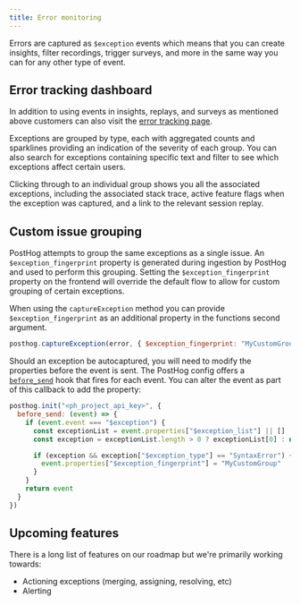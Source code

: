 ```yaml
---
title: Error monitoring
---
```


Errors are captured as `$exception` events which means that you can create insights, filter recordings, trigger surveys, and more in the same way you can for any other type of event.

## Error tracking dashboard

In addition to using events in insights, replays, and surveys as mentioned above customers can also visit the [error tracking page](https://us.posthog.com/error_tracking).

Exceptions are grouped by type, each with aggregated counts and sparklines providing an indication of the severity of each group. You can also search for exceptions containing specific text and filter to see which exceptions affect certain users.

<ProductScreenshot
    imageLight="https://res.cloudinary.com/dmukukwp6/image/upload/Clean_Shot_2025_01_20_at_10_15_21_2x_f4848a78c6.png"
    imageDark="https://res.cloudinary.com/dmukukwp6/image/upload/Clean_Shot_2025_01_20_at_10_15_46_2x_f1f5e7f31b.png"
    alt="Error tracking overview"
    classes="rounded"
/>

Clicking through to an individual group shows you all the associated exceptions, including the associated stack trace, active feature flags when the exception was captured, and a link to the relevant session replay.

<ProductScreenshot
    imageLight="https://res.cloudinary.com/dmukukwp6/image/upload/Clean_Shot_2025_01_20_at_10_19_44_2x_0d99749100.png"
    imageDark="https://res.cloudinary.com/dmukukwp6/image/upload/Clean_Shot_2025_01_20_at_10_19_29_2x_4c508f3506.png"
    alt="Error tracking details"
    classes="rounded"
/>

## Custom issue grouping

PostHog attempts to group the same exceptions as a single issue. An `$exception_fingerprint` property is generated during ingestion by PostHog and used to perform this grouping. Setting the `$exception_fingerprint` property on the frontend will override the default flow to allow for custom grouping of certain exceptions.

When using the `captureException` method you can provide `$exception_fingerprint` as an additional property in the functions second argument.

```js
posthog.captureException(error, { $exception_fingerprint: "MyCustomGroup" })
```

Should an exception be autocaptured, you will need to modify the properties before the event is sent. The PostHog config offers a [`before_send`](/docs/libraries/js#amending-events-before-they-are-captured) hook that fires for each event. You can alter the event as part of this callback to add the property:

```javascript
posthog.init("<ph_project_api_key>", {
  before_send: (event) => {
    if (event.event === "$exception") {
      const exceptionList = event.properties["$exception_list"] || []
      const exception = exceptionList.length > 0 ? exceptionList[0] : null;

      if (exception && exception["$exception_type"] == "SyntaxError") {
        event.properties["$exception_fingerprint"] = "MyCustomGroup"
      }    
    }
    return event
  }
})
```

## Upcoming features

There is a long list of features on our roadmap but we're primarily working towards:

* Actioning exceptions (merging, assigning, resolving, etc)
* Alerting